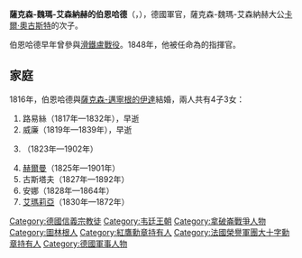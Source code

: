 {{noteTA|G1=德国地名}}
{{Multiple issues|
{{Expand language|1=en|time=2021-01-19T10:00:23+00:00}}
{{Unreferenced|time=2021-01-19T10:00:23+00:00}}
}}
{{Infobox noble
| name        = 薩克森-魏瑪-艾森納赫的伯恩哈德
| image       = Karel Bernhard van Saksen-Weimar-Eisenach.jpg
| birth_date  = {{birth date|1792|5|30|df=y}}
| birth_place = [[魏玛|威瑪]]
| death_date  = {{death date and age|1862|7|31|1792|5|30|df=y}}
| death_place = 威瑪
| noble family= [[韋廷王朝|韋廷王朝]]
| father      = [[卡尔·奥古斯特_(萨克森-魏玛-艾森纳赫)|薩克森-魏瑪-艾森納赫大公卡爾·奧古斯特]]
| mother      = [[黑森-達姆施塔特的路易絲_(1757-1830)|黑森-達姆施塔特的路易絲]]
| religion    = [[信義宗|信義宗]]
}}
'''薩克森-魏瑪-艾森納赫的伯恩哈德'''（{{lang-de|Bernhard von Sachsen-Weimar-Eisenach}}，{{bd|1792年|5月30日|1862年|7月31日}}），德國軍官，薩克森-魏瑪-艾森納赫大公[[卡尔·奥古斯特_(萨克森-魏玛-艾森纳赫)|卡爾·奧古斯特]]的次子。

伯恩哈德早年曾參與[[滑鐵盧戰役|滑鐵盧戰役]]。1848年，他被任命為{{le|荷蘭王家東印度軍隊|Royal Netherlands East Indies Army}}的指揮官。

== 家庭 ==
1816年，伯恩哈德與[[薩克森-邁寧根的伊達|薩克森-邁寧根的伊達]]結婚，兩人共有4子3女：
# 路易絲（1817年—1832年），早逝
# 威廉（1819年—1839年），早逝
# {{le|薩克森-魏瑪-艾森納赫的愛德華|Prince Edward of Saxe-Weimar|愛德華}}（1823年—1902年）
# [[薩克森-魏瑪-艾森納赫的赫爾曼_(1825-1901)|赫爾曼]]（1825年—1901年）
# 古斯塔夫（1827年—1892年）
# 安娜（1828年—1864年）
# [[薩克森-魏瑪-艾森納赫的艾瑪莉亞|艾瑪莉亞]]（1830年—1872年）

{{DEFAULTSORT:Saxe-Weimar-Eisenach, Bernard}}
[[Category:德國信義宗教徒|Category:德國信義宗教徒]]
[[Category:韦廷王朝|Category:韦廷王朝]]
[[Category:拿破崙戰爭人物|Category:拿破崙戰爭人物]]
[[Category:圖林根人|Category:圖林根人]]
[[Category:紅鷹勳章持有人|Category:紅鷹勳章持有人]]
[[Category:法國榮譽軍團大十字勳章持有人|Category:法國榮譽軍團大十字勳章持有人]]
[[Category:德國軍事人物|Category:德國軍事人物]]